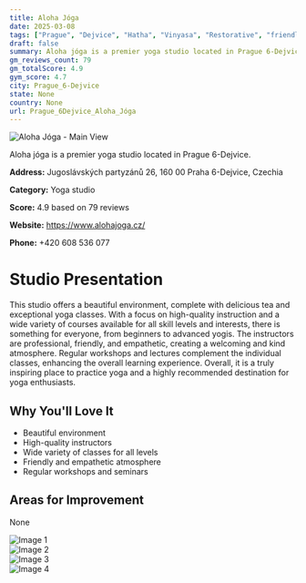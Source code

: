 ```yaml
---
title: Aloha Jóga
date: 2025-03-08
tags: ["Prague", "Dejvice", "Hatha", "Vinyasa", "Restorative", "friendly atmosphere", "variety of classes", "Prague 6-Dejvice"]  
draft: false
summary: Aloha jóga is a premier yoga studio located in Prague 6-Dejvice.
gm_reviews_count: 79
gm_totalScore: 4.9
gym_score: 4.7
city: Prague_6-Dejvice
state: None
country: None
url: Prague_6Dejvice_Aloha_Jóga
---
```


<div className="aspect-[16/9] relative my-8">
  <img 
    src="https://lh5.googleusercontent.com/p/AF1QipNurP4bMrC2QWKtXjDiiaymjaY4A4za34E1cpdp=w1920-h1080-k-no"
    alt="Aloha Jóga - Main View"
    className="object-cover absolute inset-0 w-full h-full rounded-lg"
  />
</div>

Aloha jóga is a premier yoga studio located in Prague 6-Dejvice.

**Address:** Jugoslávských partyzánů 26, 160 00 Praha 6-Dejvice, Czechia

**Category:** Yoga studio

**Score:** 4.9 based on 79 reviews

**Website:** https://www.alohajoga.cz/

**Phone:** +420 608 536 077

# Studio Presentation

This studio offers a beautiful environment, complete with delicious tea and exceptional yoga classes. With a focus on high-quality instruction and a wide variety of courses available for all skill levels and interests, there is something for everyone, from beginners to advanced yogis. The instructors are professional, friendly, and empathetic, creating a welcoming and kind atmosphere. Regular workshops and lectures complement the individual classes, enhancing the overall learning experience. Overall, it is a truly inspiring place to practice yoga and a highly recommended destination for yoga enthusiasts.


## Why You'll Love It

- Beautiful environment
- High-quality instructors
- Wide variety of classes for all levels
- Friendly and empathetic atmosphere
- Regular workshops and seminars

## Areas for Improvement

None

<div className="grid grid-cols-1 xl:grid-cols-2 gap-4 my-8">
<div className="aspect-[4/3] relative"><img src="https://lh3.googleusercontent.com/p/AF1QipPIdGZfcJRLnyD9VBuLrABD4-g7Pkr2aNwTubMh=w1920-h1080-k-no" alt="Image 1" className="object-cover absolute inset-0 w-full h-full rounded-lg" /></div>
<div className="aspect-[4/3] relative"><img src="https://lh5.googleusercontent.com/p/AF1QipMqxbFhYMEuPLIugqgHWnc38IgudxYAci3hoX-u=w1920-h1080-k-no" alt="Image 2" className="object-cover absolute inset-0 w-full h-full rounded-lg" /></div>
<div className="aspect-[4/3] relative"><img src="https://lh5.googleusercontent.com/p/AF1QipPHvhp5TpenrpsJKj6SFZcye-utqTV-7QtR6yVE=w1920-h1080-k-no" alt="Image 3" className="object-cover absolute inset-0 w-full h-full rounded-lg" /></div>
<div className="aspect-[4/3] relative"><img src="https://lh5.googleusercontent.com/p/AF1QipMcCrE9MjXnbx8Hp6Rsl50fJLtW1Gq0X7c_r2_w=w1920-h1080-k-no" alt="Image 4" className="object-cover absolute inset-0 w-full h-full rounded-lg" /></div>
</div>